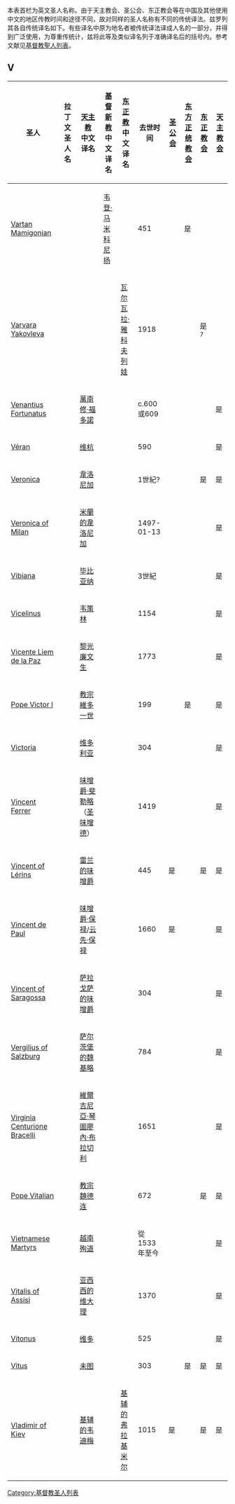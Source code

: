 {{unreferenced|time=2011-04-21T04:47:09+00:00}}
本表首栏为英文圣人名称。由于天主教会、圣公会、东正教会等在中国及其他使用中文的地区传教时间和途径不同，故对同样的圣人名称有不同的传统译法。兹罗列其各自传统译名如下。有些译名中原为地名者被传统译法译成人名的一部分，并得到广泛使用，为尊重传统计，兹将此等及类似译名列于准确译名后的括号内。参考文献见[[基督教聖人列表|基督教聖人列表]]。

{{pageTOC|基督教聖人列表}}

== V ==
{| class="wikitable sortable" width="100%"
|-
! width=200 |圣人 
! width=100 |拉丁文圣人名<br />
! width=100 |[[天主教|天主教]]<br />中文译名<br />
! width=100 |[[基督新教|基督新教]]<br />中文译名<br />
! width=100 |[[东正教|东正教]]<br />中文译名<br />
! width=75 |去世时间<br />
! width=60 |[[圣公会|圣公会]]<br />
! width=60 |[[东方正统教会|东方正统教会]]<br />
! width=60 |[[东正教会|东正教会]]<br />
! width=60 |[[天主教会|天主教会]]<br />
|-
|[[Mamikonian|Vartan Mamigonian]]|| || ||[[马米科尼扬|韦登·马米科尼扬]]|| ||451|| ||是|| || 
|-
|[[Varvara_Yakovleva|Varvara Yakovleva]]|| || || ||[[瓦尔瓦拉·雅科夫列娃|瓦尔瓦拉·雅科夫列娃]]||1918|| || ||是<sup>7</sup>|| 
|-
|[[Venantius_Fortunatus|Venantius Fortunatus]]|| ||[[萬南修·福多諾|萬南修·福多諾]]|| || ||c.600或609|| || || ||是
|-
|[[Véran|Véran]]|| ||[[维杭|维杭]]|| || ||590|| || || ||是
|-
|[[Saint_Veronica|Veronica]]|| ||[[韋洛尼加|韋洛尼加]]|| || ||1世紀?|| || ||是||是
|-
|[[Veronica_of_Milan|Veronica of Milan]]|| ||[[米蘭的韋洛尼加|米蘭的韋洛尼加]]|| || ||1497-01-13|| || || ||是
|-
|[[Saint_Vibiana|Vibiana]]|| ||[[毕比亚纳|毕比亚纳]]|| || ||3世紀|| || || ||是
|-
|[[Vicelinus|Vicelinus]]|| ||[[韦策林|韦策林]]|| || ||1154|| || || ||是
|-
|[[Vicente_Liem_de_la_Paz|Vicente Liem de la Paz]]|| ||[[黎光廉文生|黎光廉文生]]|| || ||1773|| || || ||是
|-
|<span style="display:none">Victor</span>[[Pope_Victor_I|Pope Victor I]]|| ||[[教宗維多一世|教宗維多一世]]|| || ||199|| ||是||||是
|-
|[[Acisclus|Victoria]]|| ||[[亚济思克禄|维多利亚]]|| || ||304|| || || ||是
|-
|[[Vincent_Ferrer|Vincent Ferrer]]|| ||[[味增爵·斐勒略|味增爵·斐勒略]]（[[圣味增德|圣味增德]]）|| || ||1419|| || || ||是
|-
|[[Vincent_of_Lérins|Vincent of Lérins]]|| ||[[雷兰的味增爵|雷兰的味增爵]]|| || ||445||是|| ||是||是
|-
|[[Vincent_de_Paul_(saint)|Vincent de Paul]]|| ||[[味增爵·保禄|味增爵·保禄]]/[[云先·保禄|云先·保禄]]|| || ||1660||是|| || ||是
|-
|[[Vincent_of_Saragossa|Vincent of Saragossa]]|| ||[[萨拉戈萨的味增爵|萨拉戈萨的味增爵]]|| || ||304|| || || ||是
|-
|[[Vergilius_of_Salzburg|Vergilius of Salzburg]]|| ||[[萨尔茨堡的魏基略|萨尔茨堡的魏基略]]|| || ||784|| || || ||是
|-
|[[Virginia_Centurione_Bracelli|Virginia Centurione Bracelli]]|| ||[[維爾吉尼亞‧琴圖廖內‧布拉切利|維爾吉尼亞‧琴圖廖內‧布拉切利]]|| || ||1651|| || || ||是
|-
|<span style="display:none">Vitalian</span>[[Pope_Vitalian|Pope Vitalian]]|| ||[[教宗魏德连|教宗魏德连]]|| || ||672|| || ||是||是
|-
|[[Vietnamese_Martyrs|Vietnamese Martyrs]]|| ||[[越南殉道圣人|越南殉道]]|| || ||從1533年至今|| || || ||是
|-
|[[Vitalis_of_Assisi|Vitalis of Assisi]]|| ||[[亚西西的维大理|亚西西的维大理]]|| || ||1370|| || || ||是
|-
|[[Vitonus|Vitonus]]|| ||[[维多|维多]]|| || ||525|| || || ||是
|-
|[[Vitus|Vitus]]|| ||[[未图|未图]]|| || ||303|| ||是||是||是
|-
|[[Vladimir_of_Kiev|Vladimir of Kiev]]|| ||[[基辅的韦迪梅|基辅的韦迪梅]]|| ||[[基辅的弗拉基米尔|基辅的弗拉基米尔]]||1015||是|| ||是||是
|}

[[Category:基督教圣人列表|Category:基督教圣人列表]]